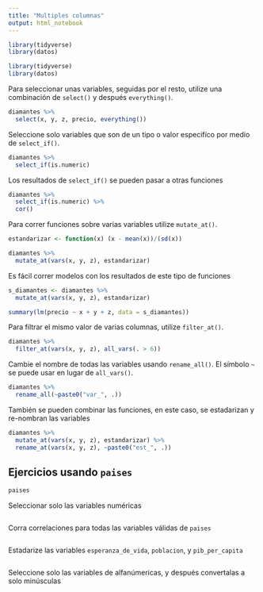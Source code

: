 ```yaml
---
title: "Multiples columnas"
output: html_notebook
---
```


```r
library(tidyverse)
library(datos)
```

```r
library(tidyverse)
library(datos)
```

Para seleccionar unas variables, seguidas por el resto, utilize una combinación de `select()` y después `everything()`.

```r
diamantes %>%
  select(x, y, z, precio, everything())
```

Seleccione solo variables que son de un tipo o valor especifíco por medio de `select_if()`.

```r
diamantes %>%
  select_if(is.numeric) 
```

Los resultados de `select_if()` se pueden pasar a otras funciones

```r
diamantes %>%
  select_if(is.numeric) %>%
  cor()
```

Para correr funciones sobre varias variables utilize `mutate_at()`.

```r
estandarizar <- function(x) (x - mean(x))/(sd(x))

diamantes %>%
  mutate_at(vars(x, y, z), estandarizar)
```

Es fácil correr modelos con los resultados de este tipo de funciones

```r
s_diamantes <- diamantes %>%
  mutate_at(vars(x, y, z), estandarizar)

summary(lm(precio ~ x + y + z, data = s_diamantes))
```

Para filtrar el mismo valor de varias columnas, utilize `filter_at()`.

```r
diamantes %>%
  filter_at(vars(x, y, z), all_vars(. > 6))
```

Cambie el nombre de todas las variables usando `rename_all()`.  El símbolo `~` se puede usar en lugar de `all_vars()`.

```r
diamantes %>%
  rename_all(~paste0("var_", .))
```

También se pueden combinar las funciones, en este caso, se estadarizan y re-nombran las variables

```r
diamantes %>%
  mutate_at(vars(x, y, z), estandarizar) %>%
  rename_at(vars(x, y, z), ~paste0("est_", .))
```

## Ejercicios usando `paises`

```r
paises
```

Seleccionar solo las variables numéricas

```r

```

Corra correlaciones para todas las variables válidas de `paises`

```r

```


Estadarize las variables `esperanza_de_vida`, `poblacion`, y `pib_per_capita`

```r

```

Seleccione solo las variables de alfanúmericas, y después convertalas a solo minúsculas

```r

```
